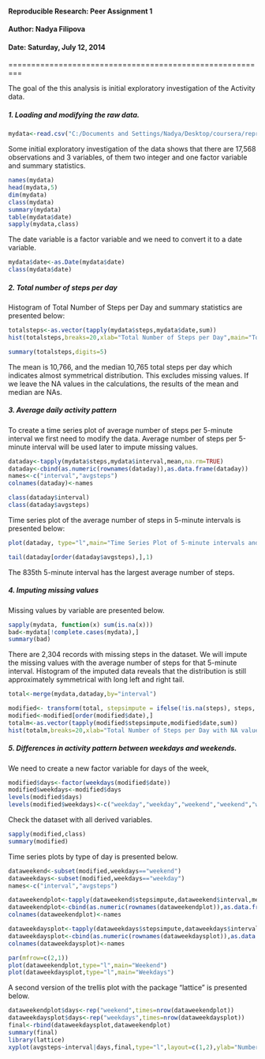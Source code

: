 
#### Reproducible Research: Peer Assignment 1
#### Author: Nadya Filipova
#### Date: Saturday, July 12, 2014

=========================================================

The goal of the this analysis is initial exploratory investigation of the Activity data.



##### 1. Loading and modifying the raw data.

```r
mydata<-read.csv("C:/Documents and Settings/Nadya/Desktop/coursera/reproducible_research/activity.csv")
```

Some initial exploratory investigation of the data shows that there are 17,568 observations and 3 variables, of them two integer and one factor variable and summary statistics.

```r
names(mydata)
head(mydata,5)
dim(mydata)
class(mydata)
summary(mydata)
table(mydata$date)
sapply(mydata,class)
```

The date variable is a factor variable and we need to convert it to a date variable.

```r
mydata$date<-as.Date(mydata$date)
class(mydata$date)
```



##### 2. Total number of steps per day

Histogram of Total Number of Steps per Day and summary statistics  are presented below:

```r
totalsteps<-as.vector(tapply(mydata$steps,mydata$date,sum))
hist(totalsteps,breaks=20,xlab="Total Number of Steps per Day",main="Total Number of Steps per Day")

summary(totalsteps,digits=5)

```

The mean is 10,766, and the median 10,765 total steps per day which indicates almost symmetrical distribution. This excludes missing values. If we leave the NA values in the calculations, the results of the mean and median are NAs.



##### 3. Average daily activity pattern

To create a time series plot of average number of steps per 5-minute interval we first need to modify the data. Average number of steps per 5-minute interval will be used later to impute missing values.

```r
dataday<-tapply(mydata$steps,mydata$interval,mean,na.rm=TRUE)
dataday<-cbind(as.numeric(rownames(dataday)),as.data.frame(dataday))
names<-c("interval","avgsteps")
colnames(dataday)<-names

class(dataday$interval)
class(dataday$avgsteps)
```

Time series plot of the average number of steps in 5-minute intervals is presented below:

```r
plot(dataday, type="l",main="Time Series Plot of 5-minute intervals and average number of steps")

tail(dataday[order(dataday$avgsteps),],1)
```

The 835th 5-minute interval has the largest average number of steps.



##### 4. Imputing missing values

Missing values by variable are presented below. 

```r
sapply(mydata, function(x) sum(is.na(x)))
bad<-mydata[!complete.cases(mydata),]
summary(bad)
```

There are 2,304 records with missing steps in the dataset. We will impute the missing values with the average number of steps for that 5-minute interval. Histogram of the imputed data reveals that the distribution is still approximately symmetrical with long left and right tail.


```r
total<-merge(mydata,dataday,by="interval")

modified<- transform(total, stepsimpute = ifelse(!is.na(steps), steps, avgsteps))
modified<-modified[order(modified$date),]
totalm<-as.vector(tapply(modified$stepsimpute,modified$date,sum))
hist(totalm,breaks=20,xlab="Total Number of Steps per Day with NA values imputed",main="Total Number of Steps per Day")
```



##### 5. Differences in activity pattern between weekdays and weekends.

We need to create a new factor variable for days of the week,

```r
modified$days<-factor(weekdays(modified$date))
modified$weekdays<-modified$days
levels(modified$days)
levels(modified$weekdays)<-c("weekday","weekday","weekend","weekend","weekday","weekday","weekday")
```

Check the dataset with all derived variables.

```r
sapply(modified,class)
summary(modified)
```

Time series plots by type of day is presented below.

```r
dataweekend<-subset(modified,weekdays=="weekend")
dataweekdays<-subset(modified,weekdays=="weekday")
names<-c("interval","avgsteps")

dataweekendplot<-tapply(dataweekend$stepsimpute,dataweekend$interval,mean)
dataweekendplot<-cbind(as.numeric(rownames(dataweekendplot)),as.data.frame(dataweekendplot))
colnames(dataweekendplot)<-names

dataweekdaysplot<-tapply(dataweekdays$stepsimpute,dataweekdays$interval,mean)
dataweekdaysplot<-cbind(as.numeric(rownames(dataweekdaysplot)),as.data.frame(dataweekdaysplot))
colnames(dataweekdaysplot)<-names

par(mfrow=c(2,1))
plot(dataweekendplot,type="l",main="Weekend")
plot(dataweekdaysplot,type="l",main="Weekdays")
```

A second version of the trellis plot with the package "lattice" is presented below.

```r
dataweekendplot$days<-rep("weekend",times=nrow(dataweekendplot))
dataweekdaysplot$days<-rep("weekdays",times=nrow(dataweekdaysplot))
final<-rbind(dataweekdaysplot,dataweekendplot)
summary(final)
library(lattice)
xyplot(avgsteps~interval|days,final,type="l",layout=c(1,2),ylab="Number of average steps")
```
